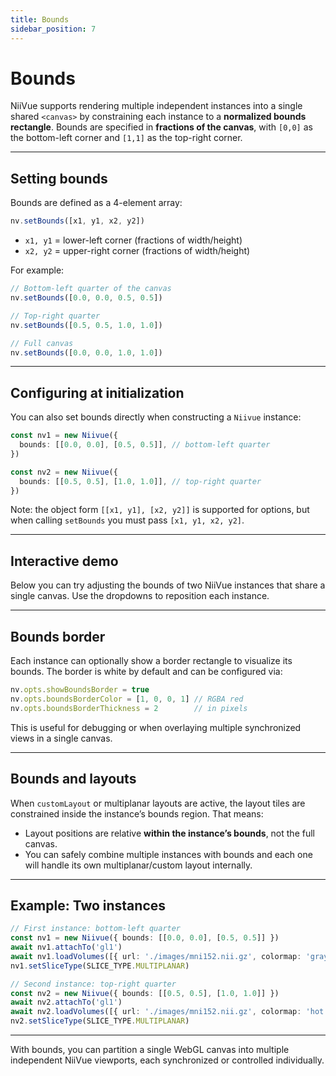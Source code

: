 ```yaml
---
title: Bounds
sidebar_position: 7
---
```



# Bounds

NiiVue supports rendering multiple independent instances into a single shared `<canvas>` by constraining each instance to a **normalized bounds rectangle**. Bounds are specified in **fractions of the canvas**, with `[0,0]` as the bottom-left corner and `[1,1]` as the top-right corner.

---

## Setting bounds

Bounds are defined as a 4-element array:

```ts
nv.setBounds([x1, y1, x2, y2])
```

- `x1, y1` = lower-left corner (fractions of width/height)  
- `x2, y2` = upper-right corner (fractions of width/height)

For example:

```ts
// Bottom-left quarter of the canvas
nv.setBounds([0.0, 0.0, 0.5, 0.5])

// Top-right quarter
nv.setBounds([0.5, 0.5, 1.0, 1.0])

// Full canvas
nv.setBounds([0.0, 0.0, 1.0, 1.0])
```

---

## Configuring at initialization

You can also set bounds directly when constructing a `Niivue` instance:

```ts
const nv1 = new Niivue({
  bounds: [[0.0, 0.0], [0.5, 0.5]], // bottom-left quarter
})

const nv2 = new Niivue({
  bounds: [[0.5, 0.5], [1.0, 1.0]], // top-right quarter
})
```

Note: the object form `[[x1, y1], [x2, y2]]` is supported for options, but when calling `setBounds` you must pass `[x1, y1, x2, y2]`.

---

## Interactive demo

Below you can try adjusting the bounds of two NiiVue instances that share a single canvas. Use the dropdowns to reposition each instance.

<NiivueBrowserWrapper>
  <BoundsDemo />
</NiivueBrowserWrapper>

---

## Bounds border

Each instance can optionally show a border rectangle to visualize its bounds. The border is white by default and can be configured via:

```ts
nv.opts.showBoundsBorder = true
nv.opts.boundsBorderColor = [1, 0, 0, 1] // RGBA red
nv.opts.boundsBorderThickness = 2        // in pixels
```

This is useful for debugging or when overlaying multiple synchronized views in a single canvas.

---

## Bounds and layouts

When `customLayout` or multiplanar layouts are active, the layout tiles are constrained inside the instance’s bounds region. That means:

- Layout positions are relative **within the instance’s bounds**, not the full canvas.  
- You can safely combine multiple instances with bounds and each one will handle its own multiplanar/custom layout internally.

---

## Example: Two instances

```ts
// First instance: bottom-left quarter
const nv1 = new Niivue({ bounds: [[0.0, 0.0], [0.5, 0.5]] })
await nv1.attachTo('gl1')
await nv1.loadVolumes([{ url: './images/mni152.nii.gz', colormap: 'gray' }])
nv1.setSliceType(SLICE_TYPE.MULTIPLANAR)

// Second instance: top-right quarter
const nv2 = new Niivue({ bounds: [[0.5, 0.5], [1.0, 1.0]] })
await nv2.attachTo('gl1')
await nv2.loadVolumes([{ url: './images/mni152.nii.gz', colormap: 'hot' }])
nv2.setSliceType(SLICE_TYPE.MULTIPLANAR)
```

---

With bounds, you can partition a single WebGL canvas into multiple independent NiiVue viewports, each synchronized or controlled individually.
